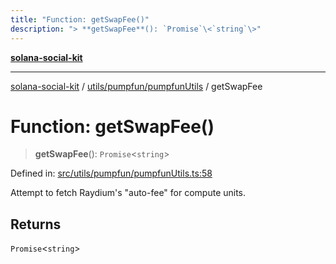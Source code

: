 ```yaml
---
title: "Function: getSwapFee()"
description: "> **getSwapFee**(): `Promise`\<`string`\>"
---
```


[**solana-social-kit**](../../../../README.mdx)

***

[solana-social-kit](../../../../README.mdx) / [utils/pumpfun/pumpfunUtils](../README.mdx) / getSwapFee

# Function: getSwapFee()

> **getSwapFee**(): `Promise`\<`string`\>

Defined in: [src/utils/pumpfun/pumpfunUtils.ts:58](https://github.com/SendArcade/solana-social-starter/blob/bd4b3556b8f469c27ebb06f4df65b3a36b43ba3b/src/utils/pumpfun/pumpfunUtils.ts#L58)

Attempt to fetch Raydium's "auto-fee" for compute units.

## Returns

`Promise`\<`string`\>
